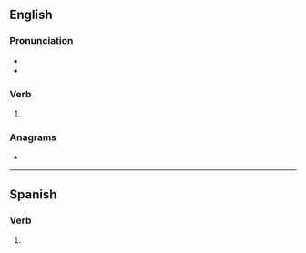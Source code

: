 ==English==

===Pronunciation===
* {{rhymes|en|əʊld}}
* {{homophones|en|told}}

===Verb===
{{head|en|verb form}}

# {{en-past of|toll}}

===Anagrams===
* {{anagrams|en|a=dellot|do tell}}

----

==Spanish==

===Verb===
{{head|es|verb form}}

# {{es-verb form of|ending=er|mood=imperative|sense=affirmative|pers=2|formal=no|number=plural|toller|region=Spain}}